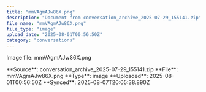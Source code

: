 ```yaml
---
title: "mmVAgmAJw86X.png"
description: "Document from conversation_archive_2025-07-29_155141.zip"
file_name: "mmVAgmAJw86X.png"
file_type: "image"
upload_date: "2025-08-01T00:56:50Z"
category: "conversations"
---
```


Image file: mmVAgmAJw86X.png

<Note>
**Source**: conversation_archive_2025-07-29_155141.zip  
**File**: mmVAgmAJw86X.png  
**Type**: image  
**Uploaded**: 2025-08-01T00:56:50Z  
**Synced**: 2025-08-07T20:05:38.890Z
</Note>
